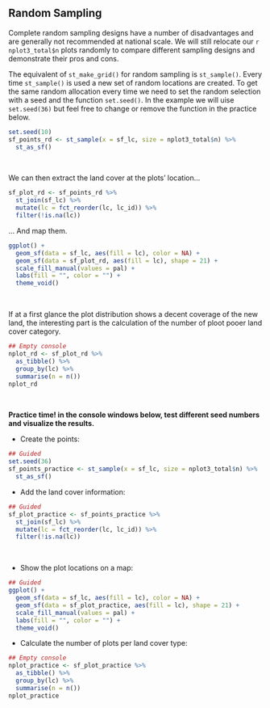 
## Random Sampling

Complete random sampling designs have a number of disadvantages and are generally not recommended at national scale. We will still relocate our ```r nplot3_total$n``` plots randomly to compare different sampling designs and demonstrate their pros and cons. 

The equivalent of `st_make_grid()` for random sampling is `st_sample()`. Every time `st_sample()` is used a new set of random locations are created. To get the same random allocation every time we need to set the random selection with a seed and the function `set.seed()`. In the example we will uise `set.seed(36)` but feel free to change or remove the function in the practice below.

```r

set.seed(10)
sf_points_rd <- st_sample(x = sf_lc, size = nplot3_total$n) %>%
  st_as_sf()

```

\  

We can then extract the land cover at the plots' location...

```r

sf_plot_rd <- sf_points_rd %>%
  st_join(sf_lc) %>%
  mutate(lc = fct_reorder(lc, lc_id)) %>%
  filter(!is.na(lc))

```

... And map them.

```r

ggplot() +
  geom_sf(data = sf_lc, aes(fill = lc), color = NA) +
  geom_sf(data = sf_plot_rd, aes(fill = lc), shape = 21) +
  scale_fill_manual(values = pal) +
  labs(fill = "", color = "") +
  theme_void()

```

\  

If at a first glance the plot distribution shows a decent coverage of the new land, the interesting part is the calculation of the number of ploot pooer land cover category.

```r

## Empty console
nplot_rd <- sf_plot_rd %>%
  as_tibble() %>%
  group_by(lc) %>%
  summarise(n = n())
nplot_rd

```

\  

**Practice time! in the console windows below, test different seed numbers and visualize the results.**

- Create the points:

```r

## Guided
set.seed(36)
sf_points_practice <- st_sample(x = sf_lc, size = nplot3_total$n) %>%
  st_as_sf()

```

- Add the land cover information:

```r

## Guided
sf_plot_practice <- sf_points_practice %>%
  st_join(sf_lc) %>%
  mutate(lc = fct_reorder(lc, lc_id)) %>%
  filter(!is.na(lc))

```


\  

- Show the plot locations on a map:

```r

## Guided
ggplot() +
  geom_sf(data = sf_lc, aes(fill = lc), color = NA) +
  geom_sf(data = sf_plot_practice, aes(fill = lc), shape = 21) +
  scale_fill_manual(values = pal) +
  labs(fill = "", color = "") +
  theme_void()

```

- Calculate the number of plots per land cover type:

```r

## Empty console
nplot_practice <- sf_plot_practice %>%
  as_tibble() %>%
  group_by(lc) %>%
  summarise(n = n())
nplot_practice

```

\  
